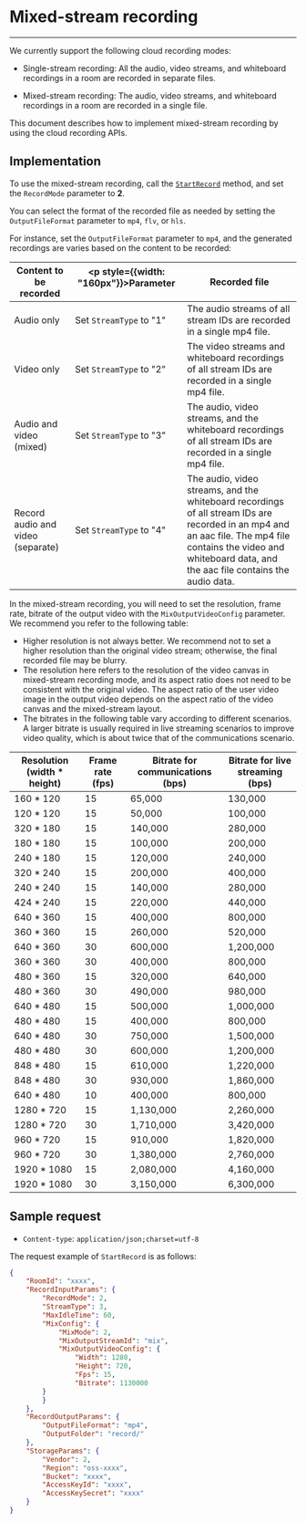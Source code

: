 # Mixed-stream recording
---


We currently support the following cloud recording modes:

* Single-stream recording: All the audio, video streams, and whiteboard recordings in a room are recorded in separate files.

* Mixed-stream recording: The audio, video streams, and whiteboard recordings in a room are recorded in a single file.

This document describes how to implement mixed-stream recording by using the cloud recording APIs.


## Implementation

To use the mixed-stream recording, call the [`StartRecord`](#7427) method, and set the `RecordMode` parameter to **2**.

You can select the format of the recorded file as needed by setting the `OutputFileFormat` parameter to `mp4`, `flv`, or `hls`. 

For instance, set the `OutputFileFormat` parameter to `mp4`, and the generated recordings are varies based on the content to be recorded:

|Content to be recorded|<p style={{width: "160px"}}>Parameter</p>|Recorded file|
|----|----|----|
|Audio only|Set `StreamType` to "1"| The audio streams of all stream IDs are recorded in a single mp4 file. |
|Video only|Set `StreamType` to "2"|The video streams and whiteboard recordings of all stream IDs are recorded in a single mp4 file. |
|Audio and video (mixed)|Set `StreamType` to "3"|The audio, video streams, and the whiteboard recordings of all stream IDs are recorded in a single mp4 file. |
|Record audio and video (separate)|Set `StreamType` to "4"| The audio, video streams, and the whiteboard recordings of all stream IDs are recorded in an mp4 and an aac file. The mp4 file contains the video and whiteboard data, and the aac file contains the audio data.|

In the mixed-stream recording, you will need to set the resolution, frame rate, bitrate of the output video with the `MixOutputVideoConfig` parameter. We recommend you refer to the following table:

<Warning title="Warning">

- Higher resolution is not always better. We recommend not to set a higher resolution than the original video stream; otherwise, the final recorded file may be blurry.
- The resolution here refers to the resolution of the video canvas in mixed-stream recording mode, and its aspect ratio does not need to be consistent with the original video. The aspect ratio of the user video image in the output video depends on the aspect ratio of the video canvas and the mixed-stream layout.
- The bitrates in the following table vary according to different scenarios. A larger bitrate is usually required in live streaming scenarios to improve video quality, which is about twice that of the communications scenario.
</Warning>

|Resolution (width * height)|Frame rate (fps)|Bitrate for communications (bps)|Bitrate for live streaming (bps)|
|--|--|--|--|
|160 * 120|15|65,000|130,000|
|120 * 120|15|50,000|100,000|
|320 * 180|15|140,000|280,000|
|180 * 180|15|100,000|200,000|
|240 * 180|15|120,000|240,000|
|320 * 240|15|200,000|400,000|
|240 * 240|15|140,000|280,000|
|424 * 240|15|220,000|440,000|
|640 * 360|15|400,000|800,000|
|360 * 360|15|260,000|520,000|
|640 * 360|30|600,000|1,200,000|
|360 * 360|30|400,000|800,000|
|480 * 360|15|320,000|640,000|
|480 * 360|30|490,000|980,000|
|640 * 480|15|500,000|1,000,000|
|480 * 480|15|400,000|800,000|
|640 * 480|30|750,000|1,500,000|
|480 * 480|30|600,000|1,200,000|
|848 * 480|15|610,000|1,220,000|
|848 * 480|30|930,000|1,860,000|
|640 * 480|10|400,000|800,000|
|1280 * 720|15|1,130,000|2,260,000|
|1280 * 720|30|1,710,000|3,420,000|
|960 * 720|15|910,000|1,820,000|
|960 * 720|30|1,380,000|2,760,000|
|1920 * 1080|15|2,080,000|4,160,000|
|1920 * 1080|30|3,150,000|6,300,000|


## Sample request


- `Content-type`: `application/json;charset=utf-8`

The request example of `StartRecord` is as follows:


```json
{
	"RoomId": "xxxx",
	"RecordInputParams": {
		"RecordMode": 2,
		"StreamType": 3,
		"MaxIdleTime": 60,
		"MixConfig": {
			"MixMode": 2,
			"MixOutputStreamId": "mix",
			"MixOutputVideoConfig": {
                "Width": 1280, 
                "Height": 720, 
                "Fps": 15, 
                "Bitrate": 1130000
        }
		}
	},
	"RecordOutputParams": {
		"OutputFileFormat": "mp4",
		"OutputFolder": "record/"
	},
	"StorageParams": {
		"Vendor": 2,
		"Region": "oss-xxxx",
		"Bucket": "xxxx",
		"AccessKeyId": "xxxx",
		"AccessKeySecret": "xxxx"
	}
}
```
